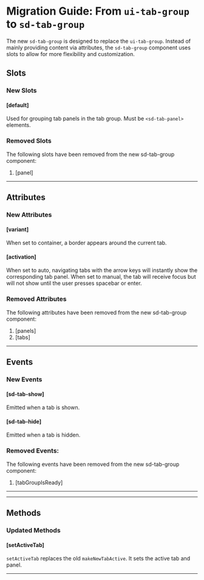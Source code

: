 
<Meta title="Docs/Migration/ui-tab-group" />

# Migration Guide: From `ui-tab-group` to `sd-tab-group`

The new `sd-tab-group` is designed to replace the `ui-tab-group`. Instead of mainly providing content via attributes, the `sd-tab-group` component uses slots to allow for more flexibility and customization.

## Slots

### New Slots

#### [default]

Used for grouping tab panels in the tab group. Must be `<sd-tab-panel>` elements.

### Removed Slots

The following slots have been removed from the new sd-tab-group component:

1. [panel]

<hr />

## Attributes

### New Attributes

#### [variant]

When set to container, a border appears around the current tab.

#### [activation]

When set to auto, navigating tabs with the arrow keys will instantly show the corresponding tab panel. When set to manual, the tab will receive focus but will not show until the user presses spacebar or enter.

### Removed Attributes

The following attributes have been removed from the new sd-tab-group component:

1. [panels]
2. [tabs]

<hr />

## Events

### New Events

#### [sd-tab-show]

Emitted when a tab is shown.

#### [sd-tab-hide]

Emitted when a tab is hidden.

### Removed Events:

The following events have been removed from the new sd-tab-group component:

1. [tabGroupIsReady]

<hr />

<hr />

## Methods

### Updated Methods

#### [setActiveTab]

`setActiveTab` replaces the old `makeNewTabActive`. It sets the active tab and panel.

<hr />
